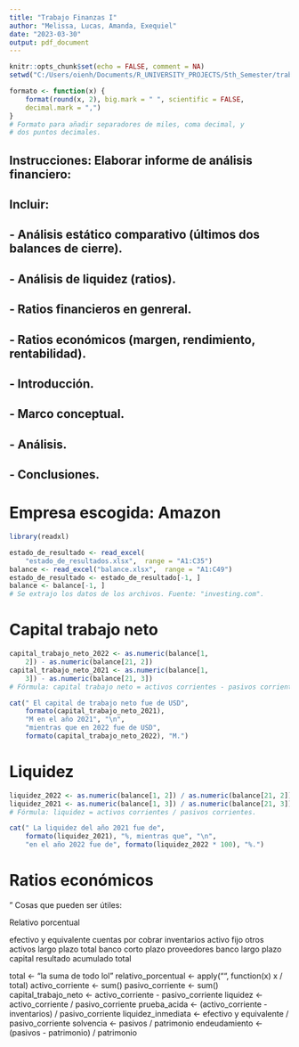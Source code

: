 ```yaml
---
title: "Trabajo Finanzas I"
author: "Melissa, Lucas, Amanda, Exequiel"
date: "2023-03-30"
output: pdf_document
---
```


\newpage

```r
knitr::opts_chunk$set(echo = FALSE, comment = NA)
setwd("C:/Users/oienh/Documents/R_UNIVERSITY_PROJECTS/5th_Semester/trabajo_finanzas")

formato <- function(x) {
    format(round(x, 2), big.mark = " ", scientific = FALSE,
    decimal.mark = ",")
}
# Formato para añadir separadores de miles, coma decimal, y
# dos puntos decimales.
```

## Instrucciones: Elaborar informe de análisis financiero:
## Incluir:
## - Análisis estático comparativo (últimos dos balances de cierre).
## - Análisis de liquidez (ratios).
## - Ratios financieros en genreral.
## - Ratios económicos (margen, rendimiento, rentabilidad).
## - Introducción.
## - Marco conceptual.
## - Análisis.
## - Conclusiones.

# Empresa escogida: Amazon

```r
library(readxl)

estado_de_resultado <- read_excel(
    "estado_de_resultados.xlsx",  range = "A1:C35")
balance <- read_excel("balance.xlsx",  range = "A1:C49")
estado_de_resultado <- estado_de_resultado[-1, ]
balance <- balance[-1, ]
# Se extrajo los datos de los archivos. Fuente: "investing.com".
```

# Capital trabajo neto

```r
capital_trabajo_neto_2022 <- as.numeric(balance[1,
    2]) - as.numeric(balance[21, 2])
capital_trabajo_neto_2021 <- as.numeric(balance[1,
    3]) - as.numeric(balance[21, 3])
# Fórmula: capital trabajo neto = activos corrientes - pasivos corrientes.

cat(" El capital de trabajo neto fue de USD",
    formato(capital_trabajo_neto_2021),
    "M en el año 2021", "\n",
    "mientras que en 2022 fue de USD",
    formato(capital_trabajo_neto_2022), "M.")
```

# Liquidez

```r
liquidez_2022 <- as.numeric(balance[1, 2]) / as.numeric(balance[21, 2])
liquidez_2021 <- as.numeric(balance[1, 3]) / as.numeric(balance[21, 3])
# Fórmula: liquidez = activos corrientes / pasivos corrientes.

cat(" La liquidez del año 2021 fue de",
    formato(liquidez_2021), "%, mientras que", "\n",
    "en el año 2022 fue de", formato(liquidez_2022 * 100), "%.")
```

# Ratios económicos



"
Cosas que pueden ser útiles:

Relativo porcentual

efectivo y equivalente
cuentas por cobrar
inventarios
activo fijo
otros activos largo plazo
total
banco corto plazo
proveedores
banco largo plazo
capital
resultado acumulado
total


total <- "la suma de todo lol"
relativo_porcentual <- apply("", function(x) x / total)
activo_corriente <- sum()
pasivo_corriente <- sum()
capital_trabajo_neto <- activo_corriente - pasivo_corriente
liquidez <- activo_corriente / pasivo_corriente
prueba_acida <- (activo_corriente - inventarios) / pasivo_corriente
liquidez_inmediata <- efectivo y equivalente / pasivo_corriente
solvencia <- pasivos / patrimonio
endeudamiento <- (pasivos - patrimonio) / patrimonio





